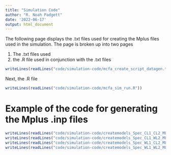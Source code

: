 ```yaml
---
title: "Simulation Code"
author: "R. Noah Padgett"
date: '2022-06-17'
output: html_document
---
```


The following page displays the .txt files used for creating the Mplus files used in the simulation.
The page is broken up into two pages

1. The .txt files used
2. the .R file used in conjunction with the .txt files



```r

writeLines(readLines("code/simulation-code/mcfa_create_script_datagen.txt"))

```


Next, the .R file

```r

writeLines(readLines("code/simulation-code/mcfa_sim_run.R"))

```


# Example of the code for generating the Mplus .inp files


```r

writeLines(readLines("code/simulation-code/createmodels_Spec_CL1_CL2_MLR.txt"))
writeLines(readLines("code/simulation-code/createmodels_Spec_CL1_WL2_MLR.txt"))
writeLines(readLines("code/simulation-code/createmodels_Spec_WL1_CL2_MLR.txt"))
writeLines(readLines("code/simulation-code/createmodels_Spec_WL1_WL2_MLR.txt"))

```

